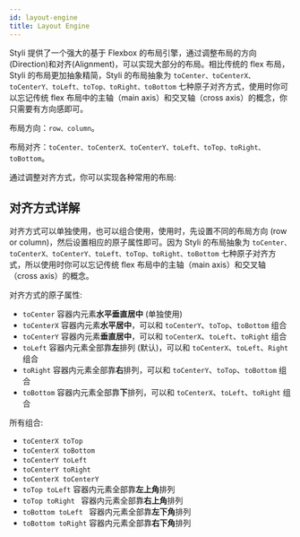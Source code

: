 ```yaml
---
id: layout-engine
title: Layout Engine
---
```



Styli 提供了一个强大的基于 Flexbox 的布局引擎，通过调整布局的方向(Direction)和对齐(Alignment)，可以实现大部分的布局。相比传统的 flex 布局，Styli 的布局更加抽象精简，Styli 的布局抽象为 `toCenter、toCenterX、toCenterY、toLeft、toTop、toRight、toBottom` 七种原子对齐方式，使用时你可以忘记传统 flex 布局中的主轴（main axis）和交叉轴（cross axis）的概念，你只需要有方向感即可。

布局方向：`row、column`。

布局对齐：`toCenter、toCenterX、toCenterY、toLeft、toTop、toRight、toBottom`。

通过调整对齐方式，你可以实现各种常用的布局:

<FlexLayout />

## 对齐方式详解

对齐方式可以单独使用，也可以组合使用，使用时，先设置不同的布局方向 (row or column)，然后设置相应的原子属性即可。因为 Styli 的布局抽象为 `toCenter、toCenterX、toCenterY、toLeft、toTop、toRight、toBottom` 七种原子对齐方式，所以使用时你可以忘记传统 flex 布局中的主轴（main axis）和交叉轴（cross axis）的概念。

对齐方式的原子属性:

- `toCenter` 容器内元素**水平垂直居中** (单独使用)
- `toCenterX` 容器内元素**水平居中**，可以和 `toCenterY`、`toTop`、`toBottom` 组合
- `toCenterY` 容器内元素**垂直居中**，可以和 `toCenterX`、`toLeft`、`toRight` 组合
- `toLeft` 容器内元素全部靠**左**排列 (默认)，可以和 `toCenterX`、`toLeft`、`Right` 组合
- `toRight` 容器内元素全部靠**右**排列，可以和 `toCenterY`、`toTop`、`toBottom` 组合
- `toBottom` 容器内元素全部靠**下**排列，可以和 `toCenterX`、`toLeft`、`toRight` 组合

所有组合:

- `toCenterX toTop`
- `toCenterX toBottom`
- `toCenterY toLeft`
- `toCenterY toRight`
- `toCenterX toCenterY`
- `toTop toLeft` 容器内元素全部靠**左上角**排列
- `toTop toRight ` 容器内元素全部靠**右上角**排列
- `toBottom toLeft ` 容器内元素全部靠**左下角**排列
- `toBottom toRight` 容器内元素全部靠**右下角**排列
